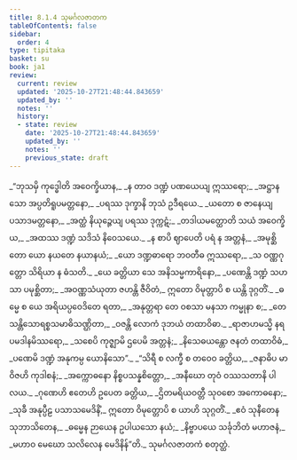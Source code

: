 ```yaml
---
title: 8.1.4 သုမင်္ဂလဇာတက
tableOfContents: false
sidebar:
  order: 4
type: tipitaka
basket: su
book: ja1
review:
  current: review
  updated: '2025-10-27T21:48:44.843659'
  updated_by: ''
  notes: ''
  history:
  - state: review
    date: '2025-10-27T21:48:44.843659'
    updated_by: ''
    notes: ''
    previous_state: draft
---
```



<ReviewStatus review={frontmatter.review} showDetails={true} />

<HypothesisAnnotation frontmatter={frontmatter} />

<DynamicBreadcrumb />

<Division number="27" book="ja1" e="ch" v="22" p="178">

<Paragraph number="1702" type="verses" book="ja1">
_“ဘုသမှိ ကုဒ္ဓေါတိ အဝေက္ခိယာန,_  
_န တာဝ ဒဏ္ဍံ ပဏယေယျ ဣဿရော;_  
_အဋ္ဌာနသော အပ္ပတိရူပမတ္တနော,_  
_ပရဿ ဒုက္ခာနိ ဘုသံ ဥဒီရယေ._  

</Paragraph>

</Division>
<Division number="28" book="ja1" e="ch" v="22" p="178">

<Paragraph number="1703" type="verses" book="ja1">
_ယတော စ ဇာနေယျ ပသာဒမတ္တနော,_  
_အတ္ထံ နိယုဉ္ဇေယျ ပရဿ ဒုက္ကဋံ;_  
_တဒါယမတ္ထောတိ သယံ အဝေက္ခိယ,_  
_အထဿ ဒဏ္ဍံ သဒိသံ နိဝေသယေ._  

</Paragraph>

</Division>
<Division number="29" book="ja1" e="ch" v="22" p="178">

<Paragraph number="1704" type="verses" book="ja1">
_န စာပိ ဈာပေတိ ပရံ န အတ္တနံ,_  
_အမုစ္ဆိတော ယော နယတေ နယာနယံ;_  
_ယော ဒဏ္ဍဓာရော ဘဝတီဓ ဣဿရော,_  
_သ ဝဏ္ဏဂုတ္တော သိရိယာ န ဓံသတိ._  

</Paragraph>

</Division>
<Division number="30" book="ja1" e="ch" v="22" p="178">

<Paragraph number="1705" type="verses" book="ja1">
_ယေ ခတ္တိယာ သေ အနိသမ္မကာရိနော,_  
_ပဏေန္တိ ဒဏ္ဍံ သဟသာ ပမုစ္ဆိတာ;_  
_အဝဏ္ဏသံယုတာ ဇဟန္တိ ဇီဝိတံ,_  
ဣတော ဝိမုတ္တာပိ စ ယန္တိ ဒုဂ္ဂတိံ._  

</Paragraph>

</Division>
<Division number="31" book="ja1" e="ch" v="22" p="179">

<Paragraph number="1706" type="verses" book="ja1">
_ဓမ္မေ စ ယေ အရိယပ္ပဝေဒိတေ ရတာ,_  
_အနုတ္တရာ တေ ဝစသာ မနသာ ကမ္မုနာ စ;_  
_တေ သန္တိသောရစ္စသမာဓိသဏ္ဌိတာ,_  
_ဝဇန္တိ လောကံ ဒုဘယံ တထာဝိဓာ._  

</Paragraph>

</Division>
<Division number="32" book="ja1" e="ch" v="22" p="179">

<Paragraph number="1707" type="verses" book="ja1">
_ရာဇာဟမသ္မိ နရပမဒါနမိဿရော,_  
_သစေပိ ကုဇ္ဈာမိ ဌပေမိ အတ္တနံ;_  
_နိသေဓယန္တော ဇနတံ တထာဝိဓံ,_  
_ပဏေမိ ဒဏ္ဍံ အနုကမ္ပ ယောနိသော”._  

</Paragraph>

</Division>
<Division number="33" book="ja1" e="ch" v="22" p="179">

<Paragraph number="1708" type="verses" book="ja1">
_“သိရီ စ လက္ခီ စ တဝေဝ ခတ္တိယ,_  
_ဇနာဓိပ မာ ဝိဇဟိ ကုဒါစနံ;_  
_အက္ကောဓနော နိစ္စပသန္နစိတ္တော,_  
_အနီဃော တုဝံ ဝဿသတာနိ ပါလယ._  

</Paragraph>

</Division>
<Division number="34" book="ja1" e="ch" v="22" p="179">

<Paragraph number="1709" type="verses" book="ja1">
_ဂုဏေဟိ ဧတေဟိ ဥပေတ ခတ္တိယ,_  
_ဌိတမရိယဝတ္တီ သုဝစော အကောဓနော;_  
_သုခီ အနုပ္ပီဠ ပသာသမေဒိနိံ,_  
ဣတော ဝိမုတ္တောပိ စ ယာဟိ သုဂ္ဂတိံ._  

</Paragraph>

</Division>
<Division number="35" book="ja1" e="ch" v="22" p="179">

<Paragraph number="1710" type="verses" book="ja1">
_ဧဝံ သုနီတေန သုဘာသိတေန,_  
_ဓမ္မေန ဉာယေန ဥပါယသော နယံ;_  
_နိဗ္ဗာပယေ သင်္ခုဘိတံ မဟာဇနံ,_  
_မဟာဝ မေဃော သလိလေန မေဒိနိန်”တိ._  


</Paragraph>
</Division>

<Paragraph number="1711" type="center" book="ja1">
သုမင်္ဂလဇာတကံ စတုတ္ထံ.
</Paragraph>